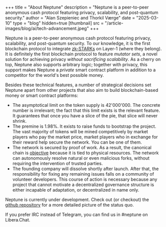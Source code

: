 +++
title = "About Neptune"
description = "Neptune is a peer-to-peer anonymous cash protocol featuring privacy, scalability, and post-quantum security."
author = "Alan Szepieniec and Thorkil Værge"
date = "2025-03-10"
type = "blog"
hidden=true
[thumbnail]
src = "/article-images/blog/ai/tech-advancement.jpeg"
+++

Neptune is a peer-to-peer anonymous cash protocol featuring privacy, scalability, and post-quantum security. To our knowledge, it is the first blockchain protocol to integrate [zk-STARKs](https://triton-vm.org/) on Layer-1 (where they belong). It is definitely the first blockchain protocol to feature *mutator sets*, a novel solution for achieving privacy *without sacrificing scalability*. As a cherry on top, Neptune also supports arbitrary logic; together with privacy, this support makes Neptune a *private* smart contract platform in addition to a competitor for the world's best possible money.

Besides these technical features, a number of strategical decisions set Neptune apart from other projects that also aim to build blockchain-based money or smart contract platforms:

 - The asymptotical limit on the token supply is 42'000'000. The concrete number is irrelevant; the fact that this limit exists is the relevant feature. It guarantees that once you have a slice of the pie, that slice will never shrink.
 - The premine is 1.98%. It exists to raise funds to bootstrap the project. The vast majority of tokens will be mined competitively by market players who pay the market price, market players who in exchange for their reward help secure the network. You can be one of them.
 - The network is secured by proof of work. As a result, the canonical chain is [objective](/articles/proof-of-stake-is-not-objective) because it is tied to physical resources. The network can autonomously resolve natural or even malicious forks, without requiring the intervention of trusted parties.
 - The founding company will dissolve shortly after launch. After that, the responsibility for fixing any remaining issues falls on a community of volunteer developers. This course of action is necessary because any project that cannot motivate a decentralized governance structure is either incapable of adaptation, or decentralized in name only.

Neptune is currently under development. Check out (or checkout) the [github repository](https://github.com/Neptune-Crypto/neptune-core/) for a more detailed picture of the status quo.

If you prefer IRC instead of Telegram, you can find us in #neptune on Libera.Chat.